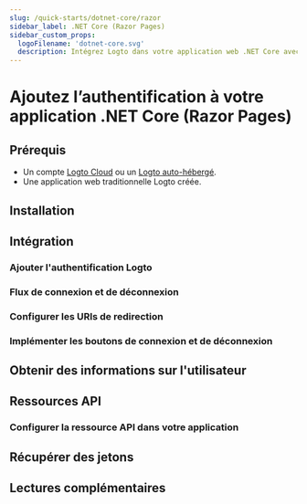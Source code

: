 ```yaml
---
slug: /quick-starts/dotnet-core/razor
sidebar_label: .NET Core (Razor Pages)
sidebar_custom_props:
  logoFilename: 'dotnet-core.svg'
  description: Intégrez Logto dans votre application web .NET Core avec Razor Pages et modèles de vue.
---
```




# Ajoutez l’authentification à votre application .NET Core (Razor Pages)

<GuideTip />

## Prérequis

- Un compte [Logto Cloud](https://cloud.logto.io) ou un [Logto auto-hébergé](/introduction/set-up-logto-oss).
- Une application web traditionnelle Logto créée.

## Installation

<Installation />

## Intégration

### Ajouter l'authentification Logto

<AddAuthentication />

### Flux de connexion et de déconnexion

<SignInAndSignOutFlows />

### Configurer les URIs de redirection

<ConfigureRedirectUris />

### Implémenter les boutons de connexion et de déconnexion

<ImplementButtons />

<Checkpoint />

## Obtenir des informations sur l'utilisateur

<GetUserInformation />

## Ressources API

<ApiResourcesDescription />

### Configurer la ressource API dans votre application

<ConfigureApiResources />

## Récupérer des jetons

<FetchTokens />

## Lectures complémentaires

<FurtherReadings />
